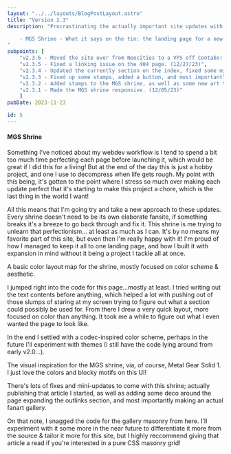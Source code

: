 ```yaml
---
layout: "../../layouts/BlogPostLayout.astro"
title: "Version 2.3"
description: "Procrastinating the actually important site updates with a mini update and a new shrine!

    - MGS Shrine - What it says on the tin: the landing page for a new Metal Gear shrine to tide over my brainrot.
"
subpoints: [
    "v2.3.6 - Moved the site over from Neocities to a VPS off Contabo! (01/11/24)",
    "v2.3.5 - Fixed a linking issue on the 404 page. (12/27/23)",
    "v2.3.4 - Updated the currently section on the index, fixed some misinfo on the MGS codecs article, and added some new drawings to the MGS shrine homepage! (12/19/23)",
    "v2.3.3 - Fixed up some stamps, added a button, and most importantly posted my first article on codecs to the MGS shrine. (12/07/23)",
    "v2.3.2 - Added stamps to the MGS shrine, as well as some new art to the shrine's gallery! (12/06/23)",
    "v2.3.1 - Made the MGS shrine responsive. (12/05/23)"
    ]
pubDate: 2023-11-23

id: 5
---
```


#### MGS Shrine

Something I've noticed about my webdev workflow is I tend to spend a bit too much time perfecting each page before launching it, which would be great if I did this for a living! But at the end of the day this is just a hobby project, and one I use to decompress when life gets rough. My point with this being, it's gotten to the point where I stress so much over making each update perfect that it's starting to make this project a chore, which is the last thing in the world I want!

All this means that I'm going try and take a new approach to these updates. Every shrine doesn't need to be its own elaborate fansite, if something breaks it's a breeze to go back through and fix it. This shrine is me trying to unlearn that perfectionism... at least as much as I can. It's by no means my favorite part of this site, but even then I'm really happy with it! I'm proud of how I managed to keep it all to one landing page, and how I built it with expansion in mind without it being a project I tackle all at once.

<ImageCardFloat placement="start" imgSrc="../images/blog/2x3-sketches.png" imgAlt="A very rough and unfinished color map for the MGS shrine.">
A basic color layout map for the shrine, mostly focused on color scheme & aesthetic.
</ImageCardFloat>

I jumped right into the code for this page...mostly at least. I tried writing out the text contents before anything, which helped a lot with pushing out of those slumps of staring at my screen trying to figure out what a section could possibly be used for. From there I drew a very quick layout, more focused on color than anything. It took me a while to figure out what I even wanted the page to look like.

In the end I settled with a codec-inspired color scheme, perhaps in the future I'll experiment with themes (I still have the code lying around from early v2.0...).

<ImageCardFloat placement="end" imgSrc="../images/blog/2x3-codec.jpg" imgAlt="A screenshot of the MGS1 codec UI.">
The visual inspiration for the MGS shrine, via, of course, Metal Gear Solid 1. I just love the colors and blocky motifs on this UI!
</ImageCardFloat>

There's lots of fixes and mini-updates to come with this shrine; actually publishing that article I started, as well as adding some deco around the page expanding the outlinks section, and most importantly making an actual fanart gallery.

On that note, I snagged the code for the gallery masonry from here. I'll experiment with it some more in the near future to differentiate it more from the source & tailor it more for this site, but I highly reccommend giving that article a read if you're interested in a pure CSS masonry grid!
